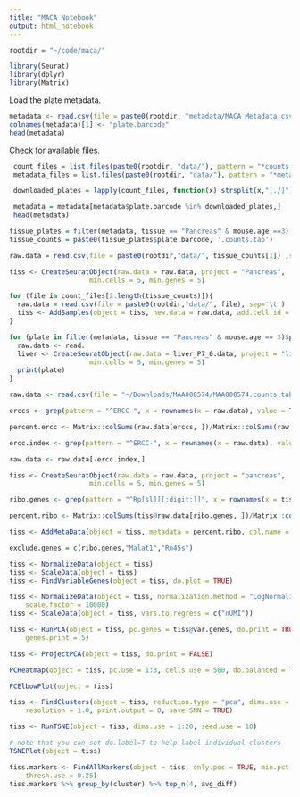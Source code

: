```yaml
---
title: "MACA Notebook"
output: html_notebook
---
```


```r
rootdir = "~/code/maca/"
```


```r
library(Seurat)
library(dplyr)
library(Matrix)
```

Load the plate metadata.

```r
metadata <- read.csv(file = paste0(rootdir, "metadata/MACA_Metadata.csv"), sep=",", header = TRUE)
colnames(metadata)[1] <- "plate.barcode"
head(metadata)
```

Check for available files.
```r
 count_files = list.files(paste0(rootdir, "data/"), pattern = "*counts.tab",recursive = TRUE)
 metadata_files = list.files(paste0(rootdir, "data/"), pattern = "*metadata.tab",recursive = TRUE)

 downloaded_plates = lapply(count_files, function(x) strsplit(x,"[./]")[[1]][1])

 metadata = metadata[metadata$plate.barcode %in% downloaded_plates,]
 head(metadata)
```

```r
tissue_plates = filter(metadata, tissue == "Pancreas" & mouse.age ==3)[,c('plate.barcode','tissue','subtissue','mouse.sex')]
tissue_counts = paste0(tissue_plates$plate.barcode, '.counts.tab')

raw.data = read.csv(file = paste0(rootdir,"data/", tissue_counts[1]) ,sep='\t')

tiss <- CreateSeuratObject(raw.data = raw.data, project = "Pancreas", 
                    min.cells = 5, min.genes = 5)

for (file in count_files[2:length(tissue_counts)]){
  raw.data = read.csv(file = paste0(rootdir,"data/", file), sep='\t')
  tiss <- AddSamples(object = tiss, new.data = raw.data, add.cell.id = file, do.normalize = FALSE,min.cells = 5, min.genes = 5)
}
```


```r
for (plate in filter(metadata, tissue == "Pancreas" & mouse.age == 3)$plate.barcode){
  raw.data <- read.
  liver <- CreateSeuratObject(raw.data = liver_P7_0.data, project = "liver", 
                    min.cells = 5, min.genes = 5)
  print(plate)
}
```


```r
raw.data <- read.csv(file = "~/Downloads/MAA000574/MAA000574.counts.tab",sep='\t')
```

```r
erccs <- grep(pattern = "^ERCC-", x = rownames(x = raw.data), value = TRUE)

percent.ercc <- Matrix::colSums(raw.data[erccs, ])/Matrix::colSums(raw.data)

ercc.index <- grep(pattern = "^ERCC-", x = rownames(x = raw.data), value = FALSE)

raw.data <- raw.data[-ercc.index,]
```


```r
tiss <- CreateSeuratObject(raw.data = raw.data, project = "pancreas", 
                    min.cells = 5, min.genes = 5)
```


```r

ribo.genes <- grep(pattern = "^Rp[sl][[:digit:]]", x = rownames(x = tiss@data), value = TRUE)

percent.ribo <- Matrix::colSums(tiss@raw.data[ribo.genes, ])/Matrix::colSums(tiss@raw.data)

tiss <- AddMetaData(object = tiss, metadata = percent.ribo, col.name = "percent.ribo")

exclude.genes = c(ribo.genes,"Malat1","Rn45s")
```


```r

tiss <- NormalizeData(object = tiss)
tiss <- ScaleData(object = tiss)
tiss <- FindVariableGenes(object = tiss, do.plot = TRUE)
```

```r
tiss <- NormalizeData(object = tiss, normalization.method = "LogNormalize",
    scale.factor = 10000)
tiss <- ScaleData(object = tiss, vars.to.regress = c("nUMI"))
```
```r
tiss <- RunPCA(object = tiss, pc.genes = tiss@var.genes, do.print = TRUE, pcs.print = 1:5, 
    genes.print = 5)
```

```r
tiss <- ProjectPCA(object = tiss, do.print = FALSE)
```


```r
PCHeatmap(object = tiss, pc.use = 1:3, cells.use = 500, do.balanced = TRUE, label.columns = FALSE)
```

```r
PCElbowPlot(object = tiss)
```


```r
tiss <- FindClusters(object = tiss, reduction.type = "pca", dims.use = 1:20, 
    resolution = 1.0, print.output = 0, save.SNN = TRUE)
```


```r
tiss <- RunTSNE(object = tiss, dims.use = 1:20, seed.use = 10)

```

```r
# note that you can set do.label=T to help label individual clusters
TSNEPlot(object = tiss)
```

```r
tiss.markers <- FindAllMarkers(object = tiss, only.pos = TRUE, min.pct = 0.25, 
    thresh.use = 0.25)
tiss.markers %>% group_by(cluster) %>% top_n(4, avg_diff)
```

